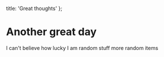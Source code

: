 
  title: 'Great thoughts'
};


# Another great day

I can't believe how lucky I am
random stuff
more random items
